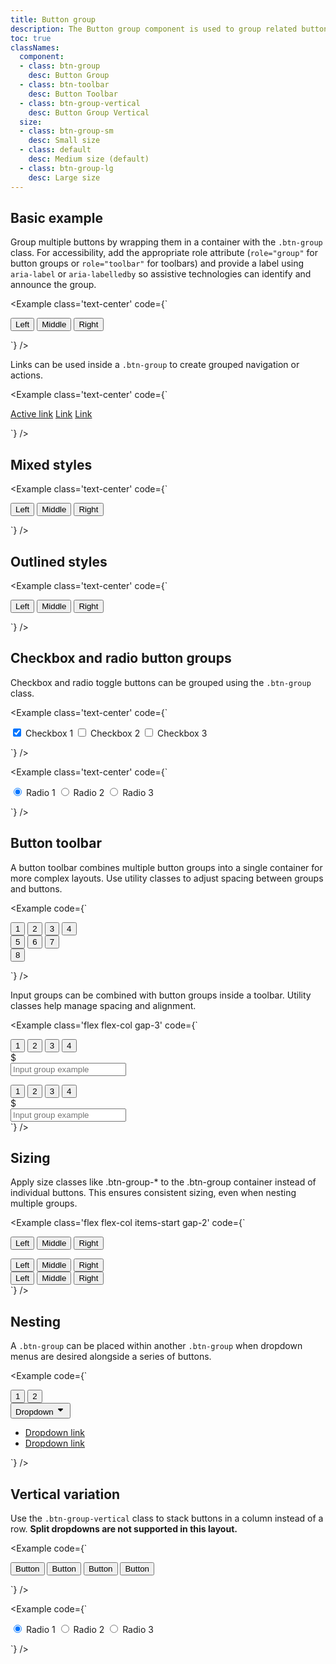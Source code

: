 ```yaml
---
title: Button group
description: The Button group component is used to group related buttons together, making actions easier to organize and access.
toc: true
classNames:
  component:
  - class: btn-group
    desc: Button Group
  - class: btn-toolbar
    desc: Button Toolbar
  - class: btn-group-vertical
    desc: Button Group Vertical
  size:
  - class: btn-group-sm
    desc: Small size
  - class: default
    desc: Medium size (default)
  - class: btn-group-lg
    desc: Large size
---
```


## Basic example

Group multiple buttons by wrapping them in a container with the `.btn-group` class. For accessibility, add the appropriate role attribute (`role="group"` for button groups or `role="toolbar"` for toolbars) and provide a label using `aria-label` or `aria-labelledby` so assistive technologies can identify and announce the group.

<Example class='text-center' code={`<div class="btn-group" role="group" aria-label="Basic example">
    <button type="button" class="btn btn-primary">Left</button>
    <button type="button" class="btn btn-primary">Middle</button>
    <button type="button" class="btn btn-primary">Right</button>
  </div>`} />

Links can be used inside a `.btn-group` to create grouped navigation or actions.

<Example class='text-center' code={`<div class="btn-group">
    <a href="#" class="btn btn-primary active" aria-current="page">Active link</a>
    <a href="#" class="btn btn-primary">Link</a>
    <a href="#" class="btn btn-primary">Link</a>
  </div>`} />

## Mixed styles

<Example class='text-center' code={`<div class="btn-group" role="group" aria-label="Basic mixed styles example">
    <button type="button" class="btn btn-secondary">Left</button>
    <button type="button" class="btn btn-success">Middle</button>
    <button type="button" class="btn btn-warning">Right</button>
  </div>`} />

## Outlined styles

<Example class='text-center' code={`<div class="btn-group" role="group" aria-label="Basic outlined example">
    <button type="button" class="btn btn-outline-primary">Left</button>
    <button type="button" class="btn btn-outline-primary">Middle</button>
    <button type="button" class="btn btn-outline-primary">Right</button>
  </div>`} />

## Checkbox and radio button groups

Checkbox and radio toggle buttons can be grouped using the `.btn-group` class.

<Example class='text-center' code={`<div class="btn-group" role="group" aria-label="Basic checkbox toggle button group">
    <input type="checkbox" class="btn-check" id="btncheck1" autocomplete="off" checked/>
    <label class="btn btn-outline-primary" for="btncheck1">Checkbox 1</label>
    <input type="checkbox" class="btn-check" id="btncheck2" autocomplete="off"/>
    <label class="btn btn-outline-primary" for="btncheck2">Checkbox 2</label>
    <input type="checkbox" class="btn-check" id="btncheck3" autocomplete="off"/>
    <label class="btn btn-outline-primary" for="btncheck3">Checkbox 3</label>
  </div>`} />

<Example class='text-center' code={`<div class="btn-group" role="group" aria-label="Basic radio toggle button group">
    <input type="radio" class="btn-check" name="btnradio" id="btnradio1" autocomplete="off" checked/>
    <label class="btn btn-outline-primary" for="btnradio1">Radio 1</label>
    <input type="radio" class="btn-check" name="btnradio" id="btnradio2" autocomplete="off"/>
    <label class="btn btn-outline-primary" for="btnradio2">Radio 2</label>
    <input type="radio" class="btn-check" name="btnradio" id="btnradio3" autocomplete="off"/>
    <label class="btn btn-outline-primary" for="btnradio3">Radio 3</label>
  </div>`} />

## Button toolbar

A button toolbar combines multiple button groups into a single container for more complex layouts. Use utility classes to adjust spacing between groups and buttons.

<Example code={`<div class="btn-toolbar" role="toolbar" aria-label="Toolbar with button groups">
    <div class="btn-group me-2" role="group" aria-label="First group">
      <button type="button" class="btn btn-primary">1</button>
      <button type="button" class="btn btn-primary">2</button>
      <button type="button" class="btn btn-primary">3</button>
      <button type="button" class="btn btn-primary">4</button>
    </div>
    <div class="btn-group me-2" role="group" aria-label="Second group">
      <button type="button" class="btn btn-secondary">5</button>
      <button type="button" class="btn btn-secondary">6</button>
      <button type="button" class="btn btn-secondary">7</button>
    </div>
    <div class="btn-group" role="group" aria-label="Third group">
      <button type="button" class="btn btn-info">8</button>
    </div>
  </div>`} />

Input groups can be combined with button groups inside a toolbar. Utility classes help manage spacing and alignment.

<Example class='flex flex-col gap-3' code={`<div class="btn-toolbar" role="toolbar" aria-label="Toolbar with button groups">
    <div class="btn-group me-2" role="group" aria-label="First group">
      <button type="button" class="btn btn-outline-neutral">1</button>
      <button type="button" class="btn btn-outline-neutral">2</button>
      <button type="button" class="btn btn-outline-neutral">3</button>
      <button type="button" class="btn btn-outline-neutral">4</button>
    </div>
    <div class="input-group">
      <div class="input-group-text" id="btnGroupAddon">$</div>
      <input type="text" class="form-control" placeholder="Input group example" aria-label="Input group example" aria-describedby="btnGroupAddon"/>
    </div>
  </div>

  <div class="btn-toolbar justify-between" role="toolbar" aria-label="Toolbar with button groups">
    <div class="btn-group" role="group" aria-label="First group">
      <button type="button" class="btn btn-outline-neutral">1</button>
      <button type="button" class="btn btn-outline-neutral">2</button>
      <button type="button" class="btn btn-outline-neutral">3</button>
      <button type="button" class="btn btn-outline-neutral">4</button>
    </div>
    <div class="input-group">
      <div class="input-group-text" id="btnGroupAddon2">$</div>
      <input type="text" class="form-control" placeholder="Input group example" aria-label="Input group example" aria-describedby="btnGroupAddon2"/>
    </div>
  </div>`} />

## Sizing

Apply size classes like .btn-group-\* to the .btn-group container instead of individual buttons. This ensures consistent sizing, even when nesting multiple groups.

<Example class='flex flex-col items-start gap-2' code={`<div class="btn-group btn-group-lg" role="group" aria-label="Large button group">
    <button type="button" class="btn btn-outline-primary">Left</button>
    <button type="button" class="btn btn-outline-primary">Middle</button>
    <button type="button" class="btn btn-outline-primary">Right</button>
  </div>

  <div class="btn-group" role="group" aria-label="Default button group">
    <button type="button" class="btn btn-outline-primary">Left</button>
    <button type="button" class="btn btn-outline-primary">Middle</button>
    <button type="button" class="btn btn-outline-primary">Right</button>
  </div>

  <div class="btn-group btn-group-sm" role="group" aria-label="Small button group">
    <button type="button" class="btn btn-outline-primary">Left</button>
    <button type="button" class="btn btn-outline-primary">Middle</button>
    <button type="button" class="btn btn-outline-primary">Right</button>
  </div>`} />

## Nesting

A `.btn-group` can be placed within another `.btn-group` when dropdown menus are desired alongside a series of buttons.

<Example code={`<div class="btn-group" role="group" aria-label="Button group with nested dropdown">
    <button type="button" class="btn btn-primary">1</button>
    <button type="button" class="btn btn-primary">2</button>
    <div class="btn-group" role="group">
      <button type="button" class="btn btn-primary" data-bs-toggle="dropdown" aria-expanded="false">
        Dropdown
        <svg xmlns="http://www.w3.org/2000/svg" width="16" height="16" viewBox="0 0 24 24"><path fill="currentColor" fill-rule="evenodd" d="M7 9a1 1 0 0 0-.707 1.707l5 5a1 1 0 0 0 1.414 0l5-5A1 1 0 0 0 17 9z" clip-rule="evenodd"/></svg>
      </button>
      <ul class="dropdown-menu">
        <li><a class="dropdown-item" href="#">Dropdown link</a></li>
        <li><a class="dropdown-item" href="#">Dropdown link</a></li>
      </ul>
    </div>
  </div>`} />

## Vertical variation

Use the `.btn-group-vertical` class to stack buttons in a column instead of a row. **Split dropdowns are not supported in this layout.**

<Example code={`<div class="btn-group-vertical" role="group" aria-label="Vertical button group">
    <button type="button" class="btn btn-primary">Button</button>
    <button type="button" class="btn btn-primary">Button</button>
    <button type="button" class="btn btn-primary">Button</button>
    <button type="button" class="btn btn-primary">Button</button>
  </div>`} />

<Example code={`<div class="btn-group-vertical" role="group" aria-label="Vertical radio toggle button group">
    <input type="radio" class="btn-check" name="vbtn-radio" id="vbtn-radio1" autocomplete="off" checked/>
    <label class="btn btn-outline-danger" for="vbtn-radio1">Radio 1</label>
    <input type="radio" class="btn-check" name="vbtn-radio" id="vbtn-radio2" autocomplete="off"/>
    <label class="btn btn-outline-danger" for="vbtn-radio2">Radio 2</label>
    <input type="radio" class="btn-check" name="vbtn-radio" id="vbtn-radio3" autocomplete="off"/>
    <label class="btn btn-outline-danger" for="vbtn-radio3">Radio 3</label>
  </div>`} />
